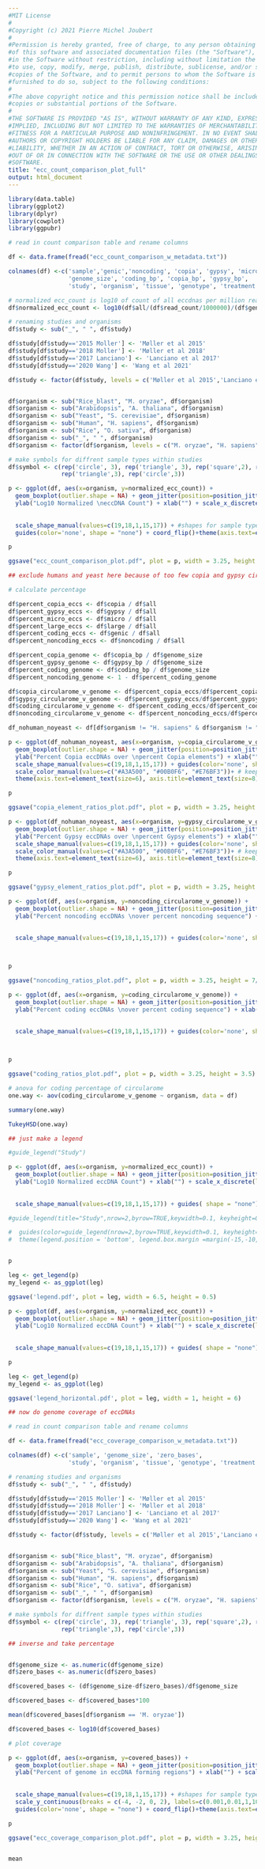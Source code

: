 ```yaml
---
#MIT License
#
#Copyright (c) 2021 Pierre Michel Joubert
#
#Permission is hereby granted, free of charge, to any person obtaining a copy
#of this software and associated documentation files (the "Software"), to deal
#in the Software without restriction, including without limitation the rights
#to use, copy, modify, merge, publish, distribute, sublicense, and/or sell
#copies of the Software, and to permit persons to whom the Software is
#furnished to do so, subject to the following conditions:
#
#The above copyright notice and this permission notice shall be included in all
#copies or substantial portions of the Software.
#
#THE SOFTWARE IS PROVIDED "AS IS", WITHOUT WARRANTY OF ANY KIND, EXPRESS OR
#IMPLIED, INCLUDING BUT NOT LIMITED TO THE WARRANTIES OF MERCHANTABILITY,
#FITNESS FOR A PARTICULAR PURPOSE AND NONINFRINGEMENT. IN NO EVENT SHALL THE
#AUTHORS OR COPYRIGHT HOLDERS BE LIABLE FOR ANY CLAIM, DAMAGES OR OTHER
#LIABILITY, WHETHER IN AN ACTION OF CONTRACT, TORT OR OTHERWISE, ARISING FROM,
#OUT OF OR IN CONNECTION WITH THE SOFTWARE OR THE USE OR OTHER DEALINGS IN THE
#SOFTWARE.
title: "ecc_count_comparison_plot_full"
output: html_document
---
```


```r
library(data.table)
library(ggplot2)
library(dplyr)
library(cowplot)
library(ggpubr)

# read in count comparison table and rename columns

df <- data.frame(fread("ecc_count_comparison_w_metadata.txt"))

colnames(df) <-c('sample','genic','noncoding', 'copia', 'gypsy', 'micro', 'large', 'all', 'read_count',
                 'genome_size', 'coding_bp', 'copia_bp', 'gypsy_bp',
                 'study', 'organism', 'tissue', 'genotype', 'treatment')

# normalized ecc_count is log10 of count of all eccdnas per million reads per mega basepair
df$normalized_ecc_count <- log10(df$all/(df$read_count/1000000)/(df$genome_size/1000000))

# renaming studies and organisms
df$study <- sub("_", " ", df$study)

df$study[df$study=='2015 Moller'] <- 'Møller et al 2015'
df$study[df$study=='2018 Moller'] <- 'Møller et al 2018'
df$study[df$study=='2017 Lanciano'] <- 'Lanciano et al 2017'
df$study[df$study=='2020 Wang'] <- 'Wang et al 2021'

df$study <- factor(df$study, levels = c('Møller et al 2015','Lanciano et al 2017','Møller et al 2018','Wang et al 2021','This Study'))


df$organism <- sub("Rice_blast", "M. oryzae", df$organism)
df$organism <- sub("Arabidopsis", "A. thaliana", df$organism)
df$organism <- sub("Yeast", "S. cerevisiae", df$organism)
df$organism <- sub("Human", "H. sapiens", df$organism)
df$organism <- sub("Rice", "O. sativa", df$organism)
df$organism <- sub("_", " ", df$organism)
df$organism <- factor(df$organism, levels = c("M. oryzae", "H. sapiens", "S. cerevisiae", "A. thaliana", "O. sativa"))

# make symbols for diffrent sample types within studies
df$symbol <- c(rep('circle', 3), rep('triangle', 3), rep('square',2), rep('circle',9), rep('circle',16), rep('triangle',16), rep('circle',2), rep('empty',2), rep('triangle',3), rep('circle',2), rep('diamond',2), rep('circle',4), rep('square',4), rep('triangle',2), rep('diamond',2), rep('diamond',3), rep('square',3), 
               rep('triangle',3), rep('circle',3))


```

```r


p <- ggplot(df, aes(x=organism, y=normalized_ecc_count)) + 
  geom_boxplot(outlier.shape = NA) + geom_jitter(position=position_jitter(0.2), aes(color=study, shape=symbol)) +
  ylab("Log10 Normalized \neccDNA Count") + xlab("") + scale_x_discrete(labels=expression(italic("M. oryzae"), italic("H. sapiens"),
                                                                                      italic("S. cerevisiae"), italic("A. thaliana"),
                                                                                      italic("O. sativa")))+
  scale_shape_manual(values=c(19,18,1,15,17)) + #shapes for sample types
  guides(color='none', shape = "none") + coord_flip()+theme(axis.text=element_text(size=6), axis.title=element_text(size=8), legend.title=element_text(size=8))

p

ggsave("ecc_count_comparison_plot.pdf", plot = p, width = 3.25, height = 7/3)


```




```r

## exclude humans and yeast here because of too few copia and gypsy circles

# calculate percentage

df$percent_copia_eccs <- df$copia / df$all
df$percent_gypsy_eccs <- df$gypsy / df$all
df$percent_micro_eccs <- df$micro / df$all
df$percent_large_eccs <- df$large / df$all
df$percent_coding_eccs <- df$genic / df$all
df$percent_noncoding_eccs <- df$noncoding / df$all

df$percent_copia_genome <- df$copia_bp / df$genome_size
df$percent_gypsy_genome <- df$gypsy_bp / df$genome_size
df$percent_coding_genome <- df$coding_bp / df$genome_size
df$percent_noncoding_genome <- 1 - df$percent_coding_genome

df$copia_circularome_v_genome <- df$percent_copia_eccs/df$percent_copia_genome
df$gypsy_circularome_v_genome <- df$percent_gypsy_eccs/df$percent_gypsy_genome
df$coding_circularome_v_genome <- df$percent_coding_eccs/df$percent_coding_genome
df$noncoding_circularome_v_genome <- df$percent_noncoding_eccs/df$percent_noncoding_genome

df_nohuman_noyeast <- df[df$organism != "H. sapiens" & df$organism != "S. cerevisiae",]

```



```r



p <- ggplot(df_nohuman_noyeast, aes(x=organism, y=copia_circularome_v_genome)) + 
  geom_boxplot(outlier.shape = NA) + geom_jitter(position=position_jitter(0.2), aes(color=study, shape=symbol)) +
  ylab("Percent Copia eccDNAs over \npercent Copia elements") + xlab("") + scale_x_discrete(labels=expression(italic("M. oryzae"), italic("A. thaliana"), italic("O. sativa")))+
  scale_shape_manual(values=c(19,18,1,15,17)) + guides(color='none', shape = "none") + coord_flip() +
  scale_color_manual(values=c("#A3A500", "#00B0F6", "#E76BF3"))+ # keep study colors
  theme(axis.text=element_text(size=6), axis.title=element_text(size=8), legend.title=element_text(size=8))

p

ggsave("copia_element_ratios_plot.pdf", plot = p, width = 3.25, height = 7/3)


```

```r

p <- ggplot(df_nohuman_noyeast, aes(x=organism, y=gypsy_circularome_v_genome)) + 
  geom_boxplot(outlier.shape = NA) + geom_jitter(position=position_jitter(0.2), aes(color=study, shape=symbol)) +
  ylab("Percent Gypsy eccDNAs over \npercent Gypsy elements") + xlab("") + scale_x_discrete(labels=expression(italic("M. oryzae"), italic("A. thaliana"), italic("O. sativa")))+
  scale_shape_manual(values=c(19,18,1,15,17)) + guides(color='none', shape = "none") + coord_flip()+
  scale_color_manual(values=c("#A3A500", "#00B0F6", "#E76BF3"))+ # keep study colors
  theme(axis.text=element_text(size=6), axis.title=element_text(size=8), legend.title=element_text(size=8))

p

ggsave("gypsy_element_ratios_plot.pdf", plot = p, width = 3.25, height = 7/3)


```

```r

p <- ggplot(df, aes(x=organism, y=noncoding_circularome_v_genome)) + 
  geom_boxplot(outlier.shape = NA) + geom_jitter(position=position_jitter(0.2), aes(color=study, shape=symbol)) +
  ylab("Percent noncoding eccDNAs \nover percent noncoding sequence") + xlab("") + scale_x_discrete(labels=expression(italic("M. oryzae"), italic("H. sapiens"),
                                                                                      italic("S. cerevisiae"), italic("A. thaliana"),
                                                                                      italic("O. sativa")))+
  scale_shape_manual(values=c(19,18,1,15,17)) + guides(color='none', shape = "none") + coord_flip()+theme(axis.text=element_text(size=6), axis.title=element_text(size=8), legend.title=element_text(size=8))



p

ggsave("noncoding_ratios_plot.pdf", plot = p, width = 3.25, height = 7/3)


```

```r
p <- ggplot(df, aes(x=organism, y=coding_circularome_v_genome)) + 
  geom_boxplot(outlier.shape = NA) + geom_jitter(position=position_jitter(0.2), aes(color=study, shape=symbol)) +
  ylab("Percent coding eccDNAs \nover percent coding sequence") + xlab("") + scale_x_discrete(labels=expression(italic("M. oryzae"), italic("H. sapiens"),
                                                                                      italic("S. cerevisiae"), italic("A. thaliana"),
                                                                                      italic("O. sativa")))+
  scale_shape_manual(values=c(19,18,1,15,17)) + guides(color='none', shape = "none") + coord_flip()+theme(axis.text=element_text(size=6), axis.title=element_text(size=8), legend.title=element_text(size=8))



p

ggsave("coding_ratios_plot.pdf", plot = p, width = 3.25, height = 3.5)

```




```r

# anova for coding percentage of circularome
one.way <- aov(coding_circularome_v_genome ~ organism, data = df)

summary(one.way)

TukeyHSD(one.way)

```



```r

## just make a legend

#guide_legend("Study")

p <- ggplot(df, aes(x=organism, y=normalized_ecc_count)) + 
  geom_boxplot(outlier.shape = NA) + geom_jitter(position=position_jitter(0.2), aes(color=study, shape=symbol)) +
  ylab("Log10 Normalized eccDNA Count") + xlab("") + scale_x_discrete(labels=expression(italic("M. oryzae"), italic("H. sapiens"),
                                                                                      italic("S. cerevisiae"), italic("A. thaliana"),
                                                                                      italic("O. sativa")))+
  scale_shape_manual(values=c(19,18,1,15,17)) + guides( shape = "none") + coord_flip()+theme(axis.text=element_text(size=6), axis.title=element_text(size=8), legend.title=element_text(size=8), legend.position = 'bottom') + guides(color = guide_legend(title="Study",nrow=1,byrow=TRUE,keywidth=0.1, keyheight=0.1, default.unit='inch'))

#guide_legend(title="Study",nrow=2,byrow=TRUE,keywidth=0.1, keyheight=0.1, default.unit='inch'),

#  guides(color=guide_legend(nrow=2,byrow=TRUE,keywidth=0.1, keyheight=0.1, default.unit='inch')) +
#  theme(legend.position = 'bottom', legend.box.margin =margin(-15,-10,0,-10))


p

leg <- get_legend(p)
my_legend <- as_ggplot(leg)

ggsave('legend.pdf', plot = leg, width = 6.5, height = 0.5)

```


```r

p <- ggplot(df, aes(x=organism, y=normalized_ecc_count)) + 
  geom_boxplot(outlier.shape = NA) + geom_jitter(position=position_jitter(0.2), aes(color=study, shape=symbol)) +
  ylab("Log10 Normalized eccDNA Count") + xlab("") + scale_x_discrete(labels=expression(italic("M. oryzae"), italic("H. sapiens"),
                                                                                      italic("S. cerevisiae"), italic("A. thaliana"),
                                                                                      italic("O. sativa")))+
  scale_shape_manual(values=c(19,18,1,15,17)) + guides( shape = "none") + coord_flip()+theme(axis.text=element_text(size=6), axis.title=element_text(size=8), legend.title=element_text(size=8)) + guides(color = guide_legend(title="Study",nrow=5,byrow=TRUE,keywidth=0.1, keyheight=0.1, default.unit='inch'))

p

leg <- get_legend(p)
my_legend <- as_ggplot(leg)

ggsave('legend_horizontal.pdf', plot = leg, width = 1, height = 6)

```

```r
## now do genome coverage of eccDNAs

# read in count comparison table and rename columns

df <- data.frame(fread("ecc_coverage_comparison_w_metadata.txt"))

colnames(df) <-c('sample', 'genome_size', 'zero_bases',
                 'study', 'organism', 'tissue', 'genotype', 'treatment')

# renaming studies and organisms
df$study <- sub("_", " ", df$study)

df$study[df$study=='2015 Moller'] <- 'Møller et al 2015'
df$study[df$study=='2018 Moller'] <- 'Møller et al 2018'
df$study[df$study=='2017 Lanciano'] <- 'Lanciano et al 2017'
df$study[df$study=='2020 Wang'] <- 'Wang et al 2021'

df$study <- factor(df$study, levels = c('Møller et al 2015','Lanciano et al 2017','Møller et al 2018','Wang et al 2021','This Study'))


df$organism <- sub("Rice_blast", "M. oryzae", df$organism)
df$organism <- sub("Arabidopsis", "A. thaliana", df$organism)
df$organism <- sub("Yeast", "S. cerevisiae", df$organism)
df$organism <- sub("Human", "H. sapiens", df$organism)
df$organism <- sub("Rice", "O. sativa", df$organism)
df$organism <- sub("_", " ", df$organism)
df$organism <- factor(df$organism, levels = c("M. oryzae", "H. sapiens", "S. cerevisiae", "A. thaliana", "O. sativa"))

# make symbols for diffrent sample types within studies
df$symbol <- c(rep('circle', 3), rep('triangle', 3), rep('square',2), rep('circle',9), rep('circle',16), rep('triangle',16), rep('circle',2), rep('empty',2), rep('triangle',3), rep('circle',2), rep('diamond',2), rep('circle',4), rep('square',4), rep('triangle',2), rep('diamond',2), rep('diamond',3), rep('square',3), 
               rep('triangle',3), rep('circle',3))


```

```r

## inverse and take percentage


df$genome_size <- as.numeric(df$genome_size)
df$zero_bases <- as.numeric(df$zero_bases)

df$covered_bases <- (df$genome_size-df$zero_bases)/df$genome_size

df$covered_bases <- df$covered_bases*100

mean(df$covered_bases[df$organism == 'M. oryzae'])

df$covered_bases <- log10(df$covered_bases)

```

```r

# plot coverage

p <- ggplot(df, aes(x=organism, y=covered_bases)) + 
  geom_boxplot(outlier.shape = NA) + geom_jitter(position=position_jitter(0.2), aes(color=study, shape=symbol)) +
  ylab("Percent of genome in eccDNA forming regions") + xlab("") + scale_x_discrete(labels=expression(italic("M. oryzae"), italic("H. sapiens"),
                                                                                      italic("S. cerevisiae"), italic("A. thaliana"),
                                                                                      italic("O. sativa")))+
  scale_shape_manual(values=c(19,18,1,15,17)) + #shapes for sample types
  scale_y_continuous(breaks = c(-4, -2, 0, 2), labels=c(0.001,0.01,1,100))+
  guides(color='none', shape = "none") + coord_flip()+theme(axis.text=element_text(size=6), axis.title=element_text(size=8), legend.title=element_text(size=8))

p

ggsave("ecc_coverage_comparison_plot.pdf", plot = p, width = 3.25, height = 7/3)



```
```r

mean

```


